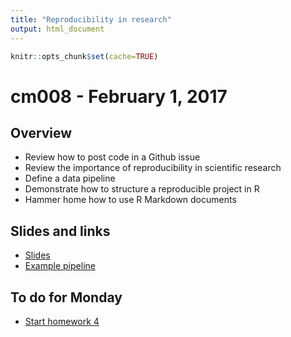```yaml
---
title: "Reproducibility in research"
output: html_document
---
```


```r
knitr::opts_chunk$set(cache=TRUE)
```

# cm008 - February 1, 2017

## Overview

* Review how to post code in a Github issue
* Review the importance of reproducibility in scientific research
* Define a data pipeline
* Demonstrate how to structure a reproducible project in R
* Hammer home how to use R Markdown documents

## Slides and links

* [Slides](extras/cm008_slides.html)
* [Example pipeline](https://github.com/uc-cfss/pipeline-example)

## To do for Monday

* [Start homework 4](hw04-analysis-pipeline.html)


